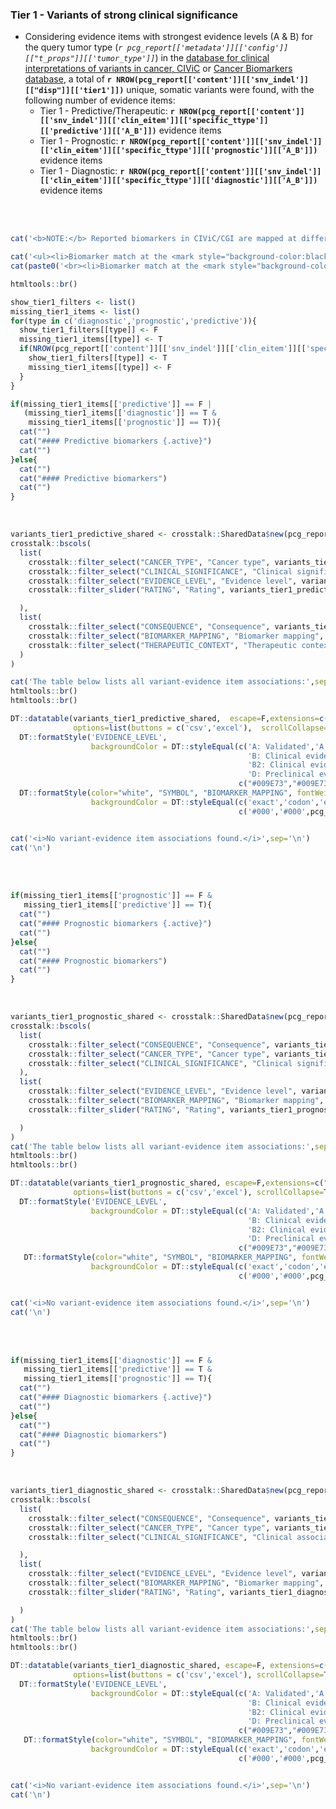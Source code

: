 
### Tier 1 - Variants of strong clinical significance {.tabset}

- Considering evidence items with strongest evidence levels (A & B) for the query tumor type (_`r pcg_report[['metadata']][['config']][["t_props"]][['tumor_type']]`_)  in the [database for clinical interpretations of variants in cancer, CIViC](https://civic.genome.wustl.edu/#/home) or [Cancer Biomarkers database](https://www.cancergenomeinterpreter.org/biomarkers), a total of __`r NROW(pcg_report[['content']][['snv_indel']][["disp"]][['tier1']])`__ unique, somatic variants were found, with the following number of evidence items:
    * Tier 1 - Predictive/Therapeutic: __`r NROW(pcg_report[['content']][['snv_indel']][['clin_eitem']][['specific_ttype']][['predictive']][['A_B']])`__ evidence items
    * Tier 1 - Prognostic: __`r NROW(pcg_report[['content']][['snv_indel']][['clin_eitem']][['specific_ttype']][['prognostic']][['A_B']])`__ evidence items
    * Tier 1 - Diagnostic: __`r NROW(pcg_report[['content']][['snv_indel']][['clin_eitem']][['specific_ttype']][['diagnostic']][['A_B']])`__ evidence items

<br><br>


```r

cat('<b>NOTE:</b> Reported biomarkers in CIViC/CGI are mapped at different resolutions (i.e. filter <b>Biomarker mapping</b>). The accuracy of a match between variants in the tumor sample and the reported biomarkers will vary accordingly (highlighted by gene symbols with different color backgrounds):\n\n')

cat('<ul><li>Biomarker match at the <mark style="background-color:black; font-weight:bold; color:white">exact variant/codon level</mark></li>')
cat(paste0('<br><li>Biomarker match at the <mark style="background-color:', pcg_report[['metadata']][['color_palette']][['warning']][['values']][1],'; color:white; font-weight:bold">exon/gene level</mark></li></ul>\n'))

htmltools::br()
```



```r

show_tier1_filters <- list()
missing_tier1_items <- list()
for(type in c('diagnostic','prognostic','predictive')){
  show_tier1_filters[[type]] <- F
  missing_tier1_items[[type]] <- T
  if(NROW(pcg_report[['content']][['snv_indel']][['clin_eitem']][['specific_ttype']][[type]][['A_B']]) > 0){
    show_tier1_filters[[type]] <- T
    missing_tier1_items[[type]] <- F
  }
}

```


```r
if(missing_tier1_items[['predictive']] == F | 
   (missing_tier1_items[['diagnostic']] == T & 
    missing_tier1_items[['prognostic']] == T)){
  cat("")
  cat("#### Predictive biomarkers {.active}")
  cat("")
}else{
  cat("")
  cat("#### Predictive biomarkers")
  cat("")
}
```

<br>

```r

variants_tier1_predictive_shared <- crosstalk::SharedData$new(pcg_report[['content']][['snv_indel']][['clin_eitem']][['specific_ttype']][['predictive']][['A_B']])
crosstalk::bscols(
  list(
    crosstalk::filter_select("CANCER_TYPE", "Cancer type", variants_tier1_predictive_shared, ~CANCER_TYPE),
    crosstalk::filter_select("CLINICAL_SIGNIFICANCE", "Clinical significance", variants_tier1_predictive_shared, ~CLINICAL_SIGNIFICANCE),
    crosstalk::filter_select("EVIDENCE_LEVEL", "Evidence level", variants_tier1_predictive_shared, ~EVIDENCE_LEVEL),
    crosstalk::filter_slider("RATING", "Rating", variants_tier1_predictive_shared, ~RATING, min = 0, max = 5, step = 1, ticks = T)

  ),
  list(
    crosstalk::filter_select("CONSEQUENCE", "Consequence", variants_tier1_predictive_shared, ~CONSEQUENCE),
    crosstalk::filter_select("BIOMARKER_MAPPING", "Biomarker mapping", variants_tier1_predictive_shared, ~BIOMARKER_MAPPING),
    crosstalk::filter_select("THERAPEUTIC_CONTEXT", "Therapeutic context", variants_tier1_predictive_shared, ~THERAPEUTIC_CONTEXT)
  )
)

cat('The table below lists all variant-evidence item associations:',sep='\n')
htmltools::br()
htmltools::br()

DT::datatable(variants_tier1_predictive_shared,  escape=F,extensions=c("Buttons","Responsive"), 
              options=list(buttons = c('csv','excel'),  scrollCollapse=T, dom = 'Bfrtip')) %>%
  DT::formatStyle('EVIDENCE_LEVEL', 
                  backgroundColor = DT::styleEqual(c('A: Validated','A: FDA/NCCN/ELN guidelines',
                                                     'B: Clinical evidence','B1: Clinical evidence: late trials',
                                                     'B2: Clinical evidence: early trials','C: Case study',
                                                     'D: Preclinical evidence','E: Indirect evidence'), 
                                                   c("#009E73","#009E73","#56B4E9", "#56B4E9","#56B4E9","#0072B2","#E69F00", "#F0E442"))) %>%
  DT::formatStyle(color="white", "SYMBOL", "BIOMARKER_MAPPING", fontWeight = 'bold', `text-align` = 'center',
                  backgroundColor = DT::styleEqual(c('exact','codon','exon','gene'), 
                                                   c('#000','#000',pcg_report[['metadata']][['color_palette']][['warning']][['values']][1], pcg_report[['metadata']][['color_palette']][['warning']][['values']][1])))



```

```r
cat('<i>No variant-evidence item associations found.</i>',sep='\n')
cat('\n')
```

<br><br>


```r
if(missing_tier1_items[['prognostic']] == F & 
   missing_tier1_items[['predictive']] == T){
  cat("")
  cat("#### Prognostic biomarkers {.active}")
  cat("")
}else{
  cat("")
  cat("#### Prognostic biomarkers")
  cat("")
}
```

<br>

```r

variants_tier1_prognostic_shared <- crosstalk::SharedData$new(pcg_report[['content']][['snv_indel']][['clin_eitem']][['specific_ttype']][['prognostic']][['A_B']])
crosstalk::bscols(
  list(
    crosstalk::filter_select("CONSEQUENCE", "Consequence", variants_tier1_prognostic_shared, ~CONSEQUENCE),
    crosstalk::filter_select("CANCER_TYPE", "Cancer type", variants_tier1_prognostic_shared, ~CANCER_TYPE),
    crosstalk::filter_select("CLINICAL_SIGNIFICANCE", "Clinical significance", variants_tier1_prognostic_shared, ~CLINICAL_SIGNIFICANCE)
  ),
  list(
    crosstalk::filter_select("EVIDENCE_LEVEL", "Evidence level", variants_tier1_prognostic_shared, ~EVIDENCE_LEVEL),
    crosstalk::filter_select("BIOMARKER_MAPPING", "Biomarker mapping", variants_tier1_prognostic_shared, ~BIOMARKER_MAPPING),
    crosstalk::filter_slider("RATING", "Rating", variants_tier1_prognostic_shared, ~RATING, min = 0, max = 5, step = 1, ticks = T)

  )
)
cat('The table below lists all variant-evidence item associations:',sep='\n')
htmltools::br()
htmltools::br()

DT::datatable(variants_tier1_prognostic_shared, escape=F,extensions=c("Buttons","Responsive"), 
              options=list(buttons = c('csv','excel'), scrollCollapse=T, dom = 'Bfrtip')) %>%
  DT::formatStyle('EVIDENCE_LEVEL', 
                  backgroundColor = DT::styleEqual(c('A: Validated','A: FDA/NCCN/ELN guidelines',
                                                     'B: Clinical evidence','B1: Clinical evidence: late trials',
                                                     'B2: Clinical evidence: early trials','C: Case study',
                                                     'D: Preclinical evidence','E: Indirect evidence'), 
                                                   c("#009E73","#009E73","#56B4E9", "#56B4E9","#56B4E9","#0072B2","#E69F00", "#F0E442"))) %>%
   DT::formatStyle(color="white", "SYMBOL", "BIOMARKER_MAPPING", fontWeight = 'bold', `text-align` = 'center',
                  backgroundColor = DT::styleEqual(c('exact','codon','exon','gene'), 
                                                   c('#000','#000',pcg_report[['metadata']][['color_palette']][['warning']][['values']][1], pcg_report[['metadata']][['color_palette']][['warning']][['values']][1])))



```

```r
cat('<i>No variant-evidence item associations found.</i>',sep='\n')
cat('\n')
```

<br><br>

```r
if(missing_tier1_items[['diagnostic']] == F & 
   missing_tier1_items[['predictive']] == T & 
   missing_tier1_items[['prognostic']] == T){
  cat("")
  cat("#### Diagnostic biomarkers {.active}")
  cat("")
}else{
  cat("")
  cat("#### Diagnostic biomarkers")
  cat("")
}
```

<br>

```r

variants_tier1_diagnostic_shared <- crosstalk::SharedData$new(pcg_report[['content']][['snv_indel']][['clin_eitem']][['specific_ttype']][['diagnostic']][['A_B']])
crosstalk::bscols(
  list(
    crosstalk::filter_select("CONSEQUENCE", "Consequence", variants_tier1_diagnostic_shared, ~CONSEQUENCE),
    crosstalk::filter_select("CANCER_TYPE", "Cancer type", variants_tier1_diagnostic_shared, ~CANCER_TYPE),
    crosstalk::filter_select("CLINICAL_SIGNIFICANCE", "Clinical association", variants_tier1_diagnostic_shared, ~CLINICAL_SIGNIFICANCE)

  ),
  list(
    crosstalk::filter_select("EVIDENCE_LEVEL", "Evidence level", variants_tier1_diagnostic_shared, ~EVIDENCE_LEVEL),
    crosstalk::filter_select("BIOMARKER_MAPPING", "Biomarker mapping", variants_tier1_diagnostic_shared, ~BIOMARKER_MAPPING),
    crosstalk::filter_slider("RATING", "Rating", variants_tier1_diagnostic_shared, ~RATING, min = 0, max = 5, step = 1, ticks = T)

  )
)
cat('The table below lists all variant-evidence item associations:',sep='\n')
htmltools::br()
htmltools::br()

DT::datatable(variants_tier1_diagnostic_shared, escape=F, extensions=c("Buttons","Responsive"), 
              options=list(buttons = c('csv','excel'), scrollCollapse=T, dom = 'Bfrtip')) %>%
  DT::formatStyle('EVIDENCE_LEVEL', 
                  backgroundColor = DT::styleEqual(c('A: Validated','A: FDA/NCCN/ELN guidelines',
                                                     'B: Clinical evidence','B1: Clinical evidence: late trials',
                                                     'B2: Clinical evidence: early trials','C: Case study',
                                                     'D: Preclinical evidence','E: Indirect evidence'), 
                                                   c("#009E73","#009E73","#56B4E9", "#56B4E9","#56B4E9","#0072B2","#E69F00", "#F0E442"))) %>%
   DT::formatStyle(color="white", "SYMBOL", "BIOMARKER_MAPPING", fontWeight = 'bold', `text-align` = 'center',
                  backgroundColor = DT::styleEqual(c('exact','codon','exon','gene'), 
                                                   c('#000','#000',pcg_report[['metadata']][['color_palette']][['warning']][['values']][1], pcg_report[['metadata']][['color_palette']][['warning']][['values']][1])))



```

```r
cat('<i>No variant-evidence item associations found.</i>',sep='\n')
cat('\n')
```

<br><br>


